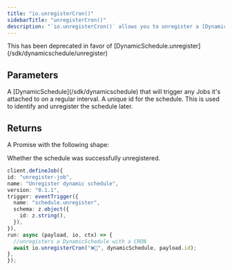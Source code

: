 ```yaml
---
title: "io.unregisterCron()"
sidebarTitle: "unregisterCron()"
description: "`io.unregisterCron()` allows you to unregister a [DynamicSchedule](/sdk/dynamicschedule) that was previously registered with `io.registerCron()`."
---
```


<Snippet file="v2-deprecation-warning.mdx" />

<Warning>
  This has been deprecated in favor of [DynamicSchedule.unregister](/sdk/dynamicschedule/unregister)
</Warning>

## Parameters

<Snippet file="stable-key-param.mdx" />
<ResponseField name="dynamicSchedule" type="DynamicSchedule" required>
  A [DynamicSchedule](/sdk/dynamicschedule) that will trigger any Jobs it's attached to on a regular
  interval.
</ResponseField>
<ResponseField name="id" type="string" required>
  A unique id for the schedule. This is used to identify and unregister the schedule later.
</ResponseField>

## Returns

A Promise with the following shape:

<ResponseField name="ok" type="boolean" required>
  Whether the schedule was successfully unregistered.
</ResponseField>

<RequestExample>
  
  ```typescript
client.defineJob({
  id: "unregister-job",
  name: "Unregister dynamic schedule",
  version: "0.1.1",
  trigger: eventTrigger({
    name: "schedule.unregister",
    schema: z.object({
      id: z.string(),
    }),
  }),
  run: async (payload, io, ctx) => {
    //unregisters a DynamicSchedule with a CRON 
    await io.unregisterCron("❌📆", dynamicSchedule, payload.id);
},
});
```

</RequestExample>
